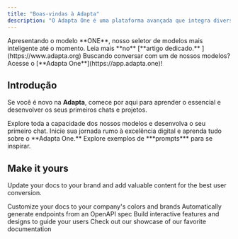 ```yaml
---
title: "Boas-vindas à Adapta"
description: "O Adapta One é uma plataforma avançada que integra diversas LLMs de texto e imagem. Desenvolvida para otimizar processos, o Adapta One se destaca em tarefas de codificação, organização de tarefas, análise, gestão, linguagem e muito mais."
---
```


<Tip>
  Apresentando o modelo **ONE**, nosso seletor de modelos mais inteligente até o momento. Leia mais **no** [**artigo dedicado.** ](https://www.adapta.org)
</Tip>

<Note>
  Buscando conversar com um de nossos modelos? Acesse o [**Adapta One**](https://app.adapta.one)!&#x20;
</Note>

## Introdução

Se você é novo na **Adapta**, comece por aqui para aprender o essencial e desenvolver os seus primeiros chats e projetos.&#x20;

<CardGroup cols={3}>
  <Card title="Intro do Adapta One" icon="check" href="https://mintlify.com/docs/quickstart">
    Explore toda a capacidade dos nossos modelos e desenvolva o seu primeiro chat.&#x20;
  </Card>

  <Card title="Início Rápido" icon="bolt-lightning" href="https://app.adapta.one">
    Inicie sua jornada rumo à excelência digital e aprenda tudo sobre o **Adapta One.**&#x20;
  </Card>

  <Card title="Biblioteca de Prompts" icon="books">
    Explore exemplos de ***prompts*** para se inspirar.&#x20;
  </Card>
</CardGroup>

## Make it yours

Update your docs to your brand and add valuable content for the best user conversion.

<CardGroup cols={2}>
  <Card title="Customize Style" icon="palette" href="https://mintlify.com/docs/settings/global">
    Customize your docs to your company's colors and brands
  </Card>

  <Card title="Reference APIs" icon="code" href="https://mintlify.com/docs/api-playground/openapi">
    Automatically generate endpoints from an OpenAPI spec
  </Card>

  <Card title="Add Components" icon="screwdriver-wrench" href="https://mintlify.com/docs/content/components/accordions">
    Build interactive features and designs to guide your users
  </Card>

  <Card title="Get Inspiration" icon="stars" href="https://mintlify.com/customers">
    Check out our showcase of our favorite documentation
  </Card>
</CardGroup>